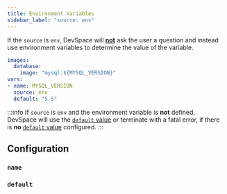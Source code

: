 ```yaml
---
title: Environment Variables
sidebar_label: "source: env"
---
```



If the `source` is `env`, DevSpace will **<u>not</u>** ask the user a question and instead use environment variables to determine the value of the variable.
```yaml {3,5-7}
images:
  database:
    image: "mysql:${MYSQL_VERSION}"
vars:
- name: MYSQL_VERSION
  source: env
  default: "5.5"
```

:::info
If `source` is `env` and the environment variable is **not** defined, DevSpace will use the [`default` value](#default) or terminate with a fatal error, if there is **no** [`default` value](#default) configured.
:::

<FragmentVarsForceString/>

## Configuration

### `name`

<FragmentVarsName/>


### `default`

<FragmentVarsDefault/>
